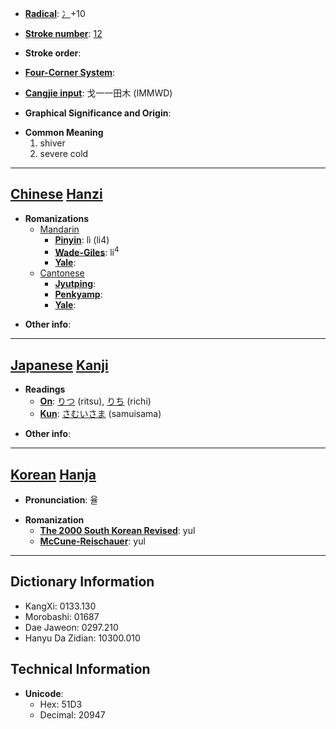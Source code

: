 * '''[[Wiktionary:Chinese radical index| Radical]]''': [[Wiktionary:Chinese radical index 冫|冫]]+10

* '''[[Wiktionary:Chinese total strokes index|Stroke number]]''': [[Wiktionary:Chinese total strokes index 12|12]]

* '''Stroke order''': 

* '''[[Wiktionary:Chinese four corner index|Four-Corner System]]''': 

* '''[[Wiktionary:Chinese Cangjie index|Cangjie input]]''': 戈一一田木 (IMMWD)

* '''Graphical Significance and Origin''': 

* '''Common Meaning'''
*#shiver
*# severe cold


----

== [[Chinese]] [[Hanzi]] ==

* '''Romanizations'''
** [[Mandarin]]
*** '''[[Pinyin]]''': lì (li4)
*** '''[[Wade-Giles]]''': li<sup>4</sup>
*** '''[[Yale]]''': 
**[[Cantonese]]
***'''[[Jyutping]]''':
***'''[[Penkyamp]]''': 
***'''[[Yale]]''': 

* '''Other info''': 

----

== [[Japanese]] [[Kanji]] ==

* '''Readings'''
** '''[[On]]''': [[りつ]] (ritsu), [[りち]] (richi)
** '''[[Kun]]''': [[さむいさま]] (samuisama)

* '''Other info''':  

----

== [[Korean]] [[Hanja]] ==

* '''Pronunciation''': 율

* '''Romanization'''
** '''[[The 2000 South Korean Revised Romanization|The 2000 South Korean Revised]]''': yul
** '''[[McCune-Reischauer]]''': yul

----

== Dictionary Information ==

* KangXi: 0133.130
* Morobashi: 01687
* Dae Jaweon: 0297.210
* Hanyu Da Zidian: 10300.010

== Technical Information ==

* '''Unicode''':
** Hex: 51D3
** Decimal: 20947